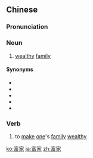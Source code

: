 ==Chinese==
{{zh-forms}}

===Pronunciation===
{{zh-pron
|m=fùjiā
|mn=hù-ka
|cat=n,v
}}

===Noun===
{{zh-noun}}

# {{lb|zh|literary}} [[wealthy]] [[family]]

====Synonyms====
* {{zh-l|大戶}}
* {{zh-l|高門}}
* {{zh-l|豪門}}
* {{zh-l|好人家}}
* {{zh-l|有錢人家}}

===Verb===
{{zh-verb}}

# {{lb|zh|literary}} to [[make]] [[one]]'s [[family]] [[wealthy]]

[[ko:富家]]
[[ja:富家]]
[[zh:富家]]